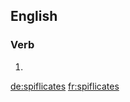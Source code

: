 
==English==

===Verb===
{{head|en|verb form}}

# {{en-third-person singular of|spiflicate}}

[[de:spiflicates]]
[[fr:spiflicates]]